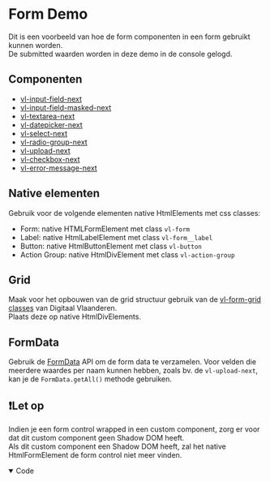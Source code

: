 
<Meta of={formDemoStories} />

# Form Demo

Dit is een voorbeeld van hoe de form componenten in een form gebruikt kunnen worden.<br/>
De submitted waarden worden in deze demo in de console gelogd.

## Componenten

- [vl-input-field-next](/docs/form-next-input-field--documentatie)
- [vl-input-field-masked-next](/docs/form-next-input-field-masked--documentatie)
- [vl-textarea-next](/docs/form-next-textarea--documentatie)
- [vl-datepicker-next](/docs/form-next-datepicker--documentatie)
- [vl-select-next](/docs/form-next-select--documentatie)
- [vl-radio-group-next](/docs/form-next-radio-group--documentatie)
- [vl-upload-next](/docs/form-next-upload--documentatie)
- [vl-checkbox-next](/docs/form-next-checkbox--documentatie)
- [vl-error-message-next](/docs/form-next-error-message--documentatie)

## Native elementen

Gebruik voor de volgende elementen native HtmlElements met css classes:
- Form: native HTMLFormElement met class `vl-form`
- Label: native HtmlLabelElement met class `vl-form__label`
- Button: native HtmlButtonElement met class `vl-button`
- Action Group: native HtmlDivElement met class `vl-action-group`

## Grid

Maak voor het opbouwen van de grid structuur gebruik van de [vl-form-grid classes](https://overheid.vlaanderen.be/webuniversum/v3/documentation/form-grid) van Digitaal Vlaanderen.<br/>
Plaats deze op native HtmlDivElements.

## FormData

Gebruik de [FormData](https://developer.mozilla.org/en-US/docs/Web/API/FormData) API om de form data te verzamelen.
Voor velden die meerdere waardes per naam kunnen hebben, zoals bv. de `vl-upload-next`, kan je de `FormData.getAll()` methode gebruiken.

## ❗Let op

Indien je een form control wrapped in een custom component, zorg er voor dat dit custom component geen Shadow DOM heeft.<br/>
Als dit custom component een Shadow DOM heeft, zal het native HtmlFormElement de form control niet meer vinden.

<Canvas of={formDemoStories.Demo} sourceState='none' />

<details open>
    <summary>Code</summary>
    <Source code={formDemoSource} language="ts" dark={true} />
</details>


